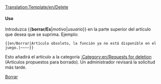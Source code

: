 <noinclude>[[Translation:Template/en/Delete]]</noinclude><noinclude></noinclude>{{es/Metaplantilla de avisos| tipo  = borrar
| texto = Se ha solicitado el borrado de este artículo.<br>''(English: This article has been requested for deletion)''<p><strong>Motivo:</strong> {{{1|No proporcionado}}}</p><p><strong>Solicitante:</strong> {{{2|No proporcionado}}}</p>
}}<includeonly>{{{3|}}}</includeonly><noinclude>

====Uso====
Introduzca <nowiki>{{</nowiki>'''borrar/Es'''|''motivo''|''usuario''<nowiki>}}</nowiki> en la parte superior del artículo que desea que se suprima. Ejemplo:
<pre>{{en/Borrar|Artículo obsoleto, la función ya no está disponible en el juego.|~~~~}}</pre>
Esto añadirá el artículo a la categoría [[:Category:en/Requests for deletion]] (Artículos propuestos para borrado). Un administrador revisará la solicitud más tarde.

[[Category:es/Manual/Base Set/Cajas de mensajes|Borrar]]</noinclude>